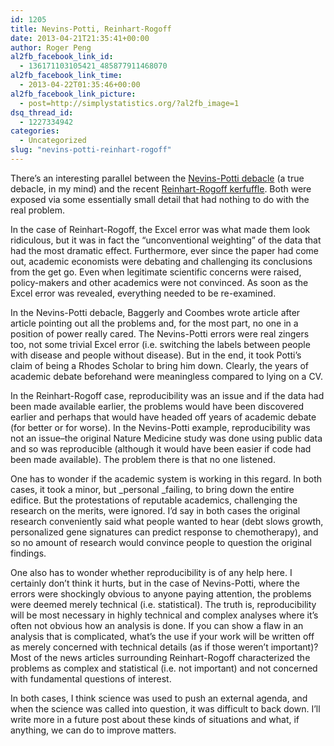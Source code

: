 ```yaml
---
id: 1205
title: Nevins-Potti, Reinhart-Rogoff
date: 2013-04-21T21:35:41+00:00
author: Roger Peng
al2fb_facebook_link_id:
  - 136171103105421_485877911468070
al2fb_facebook_link_time:
  - 2013-04-22T01:35:46+00:00
al2fb_facebook_link_picture:
  - post=http://simplystatistics.org/?al2fb_image=1
dsq_thread_id:
  - 1227334942
categories:
  - Uncategorized
slug: "nevins-potti-reinhart-rogoff"
---
```

There's an interesting parallel between the [Nevins-Potti debacle](http://simplystatistics.org/2012/02/27/the-duke-saga-starter-set/) (a true debacle, in my mind) and the recent [Reinhart-Rogoff kerfuffle](http://simplystatistics.org/2013/04/19/podcast-7-reinhart-rogoff-reproducibility/). Both were exposed via some essentially small detail that had nothing to do with the real problem.

In the case of Reinhart-Rogoff, the Excel error was what made them look ridiculous, but it was in fact the "unconventional weighting" of the data that had the most dramatic effect. Furthermore, ever since the paper had come out, academic economists were debating and challenging its conclusions from the get go. Even when legitimate scientific concerns were raised, policy-makers and other academics were not convinced. As soon as the Excel error was revealed, everything needed to be re-examined.

In the Nevins-Potti debacle, Baggerly and Coombes wrote article after article pointing out all the problems and, for the most part, no one in a position of power really cared. The Nevins-Potti errors were real zingers too, not some trivial Excel error (i.e. switching the labels between people with disease and people without disease). But in the end, it took Potti's claim of being a Rhodes Scholar to bring him down. Clearly, the years of academic debate beforehand were meaningless compared to lying on a CV.

In the Reinhart-Rogoff case, reproducibility was an issue and if the data had been made available earlier, the problems would have been discovered earlier and perhaps that would have headed off years of academic debate (for better or for worse). In the Nevins-Potti example, reproducibility was not an issue--the original Nature Medicine study was done using public data and so was reproducible (although it would have been easier if code had been made available). The problem there is that no one listened.

One has to wonder if the academic system is working in this regard. In both cases, it took a minor, but _personal _failing, to bring down the entire edifice. But the protestations of reputable academics, challenging the research on the merits, were ignored. I'd say in both cases the original research conveniently said what people wanted to hear (debt slows growth, personalized gene signatures can predict response to chemotherapy), and so no amount of research would convince people to question the original findings.

One also has to wonder whether reproducibility is of any help here. I certainly don't think it hurts, but in the case of Nevins-Potti, where the errors were shockingly obvious to anyone paying attention, the problems were deemed merely technical (i.e. statistical). The truth is, reproducibility will be most necessary in highly technical and complex analyses where it's often not obvious how an analysis is done. If you can show a flaw in an analysis that is complicated, what's the use if your work will be written off as merely concerned with technical details (as if those weren't important)? Most of the news articles surrounding Reinhart-Rogoff characterized the problems as complex and statistical (i.e. not important) and not concerned with fundamental questions of interest.

In both cases, I think science was used to push an external agenda, and when the science was called into question, it was difficult to back down. I'll write more in a future post about these kinds of situations and what, if anything, we can do to improve matters.
